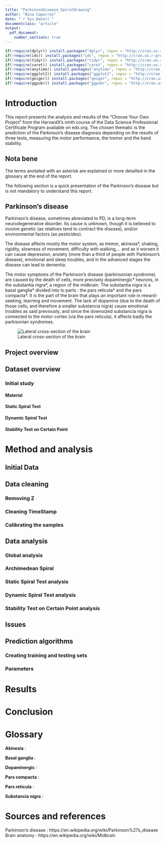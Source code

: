 ```yaml
---
title: "ParkinsonDisease_SpiralDrawing"
author: "Nina Caparros"
date: "`r Sys.Date()`"
documentclass: "article"
output: 
  pdf_document:
    number_sections: true
---
```


\renewcommand\thesubsection{\Roman{subsection}}
\renewcommand\thesubsubsection{\Alph{subsubsection}}

\newpage
\tableofcontents
\newpage

```r
if(!require(dplyr)) install.packages("dplyr", repos = "http://cran.us.r-project.org")
if(!require(ids)) install.packages("ids", repos = "http://cran.us.r-project.org")
if(!require(tidyr)) install.packages("tidyr", repos = "http://cran.us.r-project.org")
if(!require(caret)) install.packages("caret", repos = "http://cran.us.r-project.org")
if(!require(anytime)) install.packages("anytime", repos = "http://cran.us.r-project.org")
if(!require(ggplot2)) install.packages("ggplot2", repos = "http://cran.us.r-project.org")
if(!require(geiger)) install.packages("geiger", repos = "http://cran.us.r-project.org")
if(!require(ggpubr)) install.packages("ggpubr", repos = "http://cran.us.r-project.org")
```


# Introduction

This report presents the analysis and results of the "Choose Your Own Project" from the HarvardX's ninth course of the Data Science Professional Certificate Program available on edx.org. The chosen thematic is the prediction of the Parkinson's disease diagnosis depending on the results of three tests, measuring the motor performance, the tremor and the hand stability.

## Nota bene

The terms anotated with an asterisk are explained or more detailled in the glossary at the end of the report.

The following section is a quick presentation of the Parkinson's disease but is not mandatory to understand this report.

## Parkinson's disease

Parkinson's disease, sometimes abreviated to PD, is a long-term neurodegenerative disorder. Its cause is unknown, though it is believed to involve genetic (as relatives tend to contract the disease), and/or environmental factors (as pesticides). 

The disease affects mostly the motor system, as tremor, akinesia*, shaking, rigidity, slowness of movement, difficulty with walking,... and as it worsen it can cause depression, anxiety (more than a third of people with Parkinson's disease), emotional and sleep troubles, and in the advanced stages the disease can lead to dementia.

The motor symptoms of the Parkinson's disease (parkinsonian syndrome) are caused by the death of cells, more precisely dopaminergic* neurons, in the substantia nigra\*, a region of the midbrain. The substantia nigra is a basal ganglia* divided into to parts : the pars reticula* and the pars compacta*. It is the part of the brain that plays an important role in reward-seeking, learning and movement. The lack of dopamine (due to the death of those cells, and therefore a smaller substancia nigra) cause emotional troubles as said previously, and since the downsized substancia nigra is connected to the motor cortex (via the pars reticula), it affects badly the parkisonian syndromes.

![Lateral cross-section of the brain](img/brain_pd.jpg)


## Project overview



## Dataset overview

### Initial study

#### Material

#### Static Spiral Test

#### Dynamic Spiral Test

#### Stability Test on Certain Point

# Method and analysis

## Initial Data

## Data cleaning

### Removing Z

### Cleaning TimeStamp

### Calibrating the samples

## Data analysis

### Global analysis

### Archimedean Spiral

### Static Spiral Test analysis

### Dynamic Spiral Test analysis

### Stability Test on Certain Point analysis

## Issues

## Prediction algorithms

### Creating training and testing sets

### Parameters


# Results

# Conclusion

# Glossary

**Akinesia** :

**Basal ganglia** :

**Dopaminergic** :

**Pars compacta** :

**Pars reticula** :

**Substancia nigra** : 

# Sources and references

Parkinson's disease : https://en.wikipedia.org/wiki/Parkinson%27s_disease
Brain anatomy : https://en.wikipedia.org/wiki/Midbrain